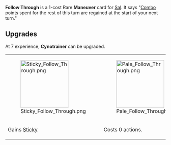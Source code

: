 {{Card
|rarity = Rare
|decktype = Battle
|cardtype = Maneuver
|character = Sal
|keywords = [[Combo]]
|upgradeable = Yes
|expreq = 7
|upgrade1 = Sticky Follow Through
|upgrade2 = Pale Follow Through}}
{{Quote|Waiting for the right moment can be the difference between victory and defeat.}}
'''Follow Through''' is a 1-cost Rare '''Maneuver''' card for [[Sal]]. It says "[[Combo]] points spent for the rest of this turn are regained at the start of your next turn."

==Upgrades==
At 7 experience, '''Cynotrainer''' can be upgraded.
{| class="wikitable" style="text-align:center"
|-
|[[File:Sticky Follow Through.png|150px]]
|[[File:Pale Follow Through.png|150px]]
|-
!Gains [[Sticky]]
!Costs 0 actions.
|}